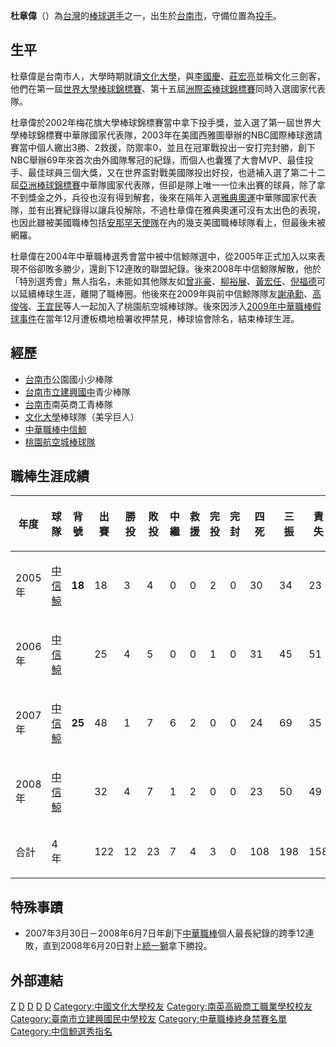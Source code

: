 {{blpsources|time=2022-05-12}}{{Infobox CPBL player|
bgcolor1=teal|
bgcolor2=gray|
textcolor1=#FFF200|
textcolor2=#FFF200|
name=杜章偉|
position=投手|
team=中信鯨|
number=25|
bats=右|
throws=右|
debutdate=3月18日|
debutyear=2005年|
debutteam=中信鯨|
statyear=2008年10月10日|
stat1label=勝投－敗投|
stat1value=12－23|
stat2label=[[三振|三振]]－[[四死球|四死]]|
stat2value=198－108|
stat3label=[[防禦率|防禦率]]|
stat3value=3.84|
formerteams=<nowiki></nowiki>
*[[中信鯨|中信鯨]]（2005－2008年）
}}
'''杜章偉'''（{{bd|1982年|5月11日|catIdx=Du杜}}）為[[台灣|台灣]]的[[棒球|棒球]][[選手|選手]]之一，出生於[[台南市|台南市]]，守備位置為[[投手|投手]]。

==生平==
杜章偉是台南市人，大學時期就讀[[文化大學|文化大學]]，與[[李國慶|李國慶]]、[[莊宏亮|莊宏亮]]並稱文化三劍客，他們在第一屆[[世界大學棒球錦標賽|世界大學棒球錦標賽]]、第十五屆[[洲際盃棒球錦標賽|洲際盃棒球錦標賽]]同時入選國家代表隊。

杜章偉於2002年梅花旗大學棒球錦標賽當中拿下投手獎，並入選了第一屆世界大學棒球錦標賽中華隊國家代表隊，2003年在美國西雅圖舉辦的NBC國際棒球邀請賽當中個人繳出3勝、2救援，防禦率0，並且在冠軍戰投出一安打完封勝，創下NBC舉辦69年來首次由外國隊奪冠的紀錄，而個人也囊獲了大會MVP、最佳投手、最佳球員三個大獎，又在世界盃對戰美國隊投出好投，也遞補入選了第二十二屆[[亞洲棒球錦標賽|亞洲棒球錦標賽]]中華隊國家代表隊，但卻是隊上唯一一位未出賽的球員，除了拿不到獎金之外，兵役也沒有得到解套，後來在隔年入選[[2004年夏季奥林匹克运动会|雅典奧運]]中華隊國家代表隊，並有出賽紀錄得以讓兵役解除，不過杜章偉在雅典奧運可沒有太出色的表現，也因此雖被美國職棒包括[[安那罕天使隊|安那罕天使隊]]在內的幾支美國職棒球隊看上，但最後未被網羅。

杜章偉在2004年中華職棒選秀會當中被中信鯨隊選中，從2005年正式加入以來表現不俗卻敗多勝少，還創下12連敗的聯盟紀錄。後來2008年中信鯨隊解散，他於「特別選秀會」無人指名，未能如其他隊友如[[曾兆豪|曾兆豪]]、[[柳裕展|柳裕展]]、[[黃宏任|黃宏任]]、[[倪福德|倪福德]]可以延續棒球生涯，離開了職棒圈。他後來在2009年與前中信鯨隊隊友[[謝承勳|謝承勳]]、[[高俊強|高俊強]]、[[王宜民|王宜民]]等人一起加入了桃園航空城棒球隊。後來因涉入[[2009年中華職棒假球事件|2009年中華職棒假球事件]]在當年12月遭板橋地檢署收押禁見，棒球協會除名，結束棒球生涯。

==經歷==
*[[台南市|台南市]]公園國小少棒隊
*[[台南市立建興國民中學|台南市立建興國中]]青少棒隊
*[[台南市|台南市]]南英商工青棒隊
*[[文化大學|文化大學]]棒球隊（美孚巨人）
*[[中華職棒|中華職棒]][[中信鯨|中信鯨]]
*[[桃園航空城棒球隊|桃園航空城棒球隊]]

==職棒生涯成績==
 {|border=1 width="800px"
|- align=middle 
!年度!!球隊!!背號!!出賽!!勝投!!敗投!!中繼!!救援!!完投!!完封!!四死!!三振!!責失!!投球局數!!防禦率
|- align="center"
|2005年||[[中信鯨|中信鯨]]||rowspan=1|'''18'''||18||3||4||0||0||2||0||30||34||23||69.0||3.00
|- align="center"
|2006年||[[中信鯨|中信鯨]]||rowspan=3|'''25'''||25||4||5||0||0||1||0||31||45||51||100.0||4.49
|- align="center"
|2007年||[[中信鯨|中信鯨]]||48||1||7||6||2||0||0||24||69||35||96.0||3.23
|- align="center"
|2008年||[[中信鯨|中信鯨]]||32||4||7||1||2||0||0||23||50||49||105.0||4.20
|- align=middle style="color:black; background-color:teal"
!合計!!4年!!  !!122||12||23||7||4||3||0||108||198||158||370.0||3.84
|}
==特殊事蹟==
*2007年3月30日－2008年6月7日年創下[[中華職棒|中華職棒]]個人最長紀錄的跨季12連敗，直到2008年6月20日對上[[統一獅|統一獅]]拿下勝投。

==外部連結==
{{台灣棒球維基館}}

{{2003年第二十二屆亞洲棒球錦標賽中華成棒代表隊}}
{{2003年第三十五屆世界盃棒球錦標賽中華成棒代表隊}}
{{2004年夏季奧林匹克運動會中華成棒隊}}
{{DEFAULTSORT:Du杜}}
[[Category:杜姓|Z]]
[[Category:台灣棒球運動員|D]]
[[Category:中信鯨隊球員|D]]
[[Category:中華成棒隊選手|D]]
[[Category:台南市人|D]]
[[Category:中國文化大學校友|Category:中國文化大學校友]]
[[Category:南英高級商工職業學校校友|Category:南英高級商工職業學校校友]]
[[Category:臺南市立建興國民中學校友|Category:臺南市立建興國民中學校友]]
[[Category:中華職棒終身禁賽名單|Category:中華職棒終身禁賽名單]]
[[Category:中信鯨選秀指名|Category:中信鯨選秀指名]]
